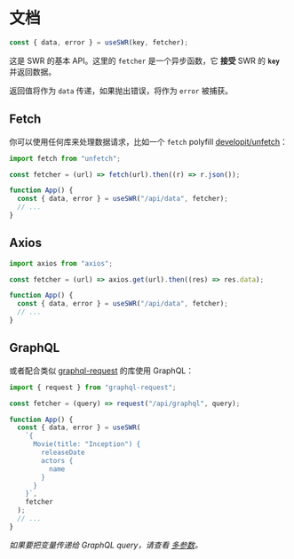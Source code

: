 # 文档

```js
const { data, error } = useSWR(key, fetcher);
```

这是 SWR 的基本 API。这里的 `fetcher` 是一个异步函数，它 **接受** SWR 的 **`key`** 并返回数据。

返回值将作为 `data` 传递，如果抛出错误，将作为 `error` 被捕获。

## Fetch

你可以使用任何库来处理数据请求，比如一个 `fetch` polyfill [developit/unfetch](https://github.com/developit/unfetch)：

```js
import fetch from "unfetch";

const fetcher = (url) => fetch(url).then((r) => r.json());

function App() {
  const { data, error } = useSWR("/api/data", fetcher);
  // ...
}
```

## Axios

```js
import axios from "axios";

const fetcher = (url) => axios.get(url).then((res) => res.data);

function App() {
  const { data, error } = useSWR("/api/data", fetcher);
  // ...
}
```

## GraphQL

或者配合类似 [graphql-request](https://github.com/prisma-labs/graphql-request) 的库使用 GraphQL：

```js
import { request } from "graphql-request";

const fetcher = (query) => request("/api/graphql", query);

function App() {
  const { data, error } = useSWR(
    `{
      Movie(title: "Inception") {
        releaseDate
        actors {
          name
        }
      }
    }`,
    fetcher
  );
  // ...
}
```

_如果要把变量传递给 GraphQL query，请查看 [多参数](/docs/arguments)。_
